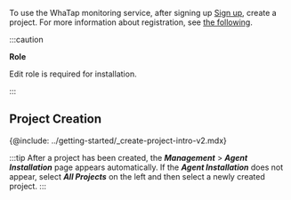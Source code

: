 To use the WhaTap monitoring service, after signing up [Sign up](https://www.whatap.io/en/signup/), create a project. For more information about registration, see [the following](../account/account-manage).

:::caution

**Role**

Edit role is required for installation.

:::

## Project Creation

{@include: ../getting-started/_create-project-intro-v2.mdx}  

:::tip
After a project has been created, the **_Management_** > **_Agent Installation_** page appears automatically. If the **_Agent Installation_** does not appear, select **_All Projects_** on the left and then select a newly created project.
:::
